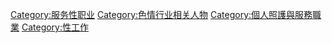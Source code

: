 [[Category:服务性职业|Category:服务性职业]]
[[Category:色情行业相关人物|Category:色情行业相关人物]]
[[Category:個人照護與服務職業|Category:個人照護與服務職業]]
[[Category:性工作|Category:性工作]]